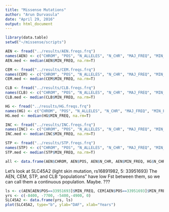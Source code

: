 ```yaml
---
title: "Missense Mutations"
author: "Arun Durvasula"
date: "April 29, 2016"
output: html_document
---
```


```r
library(data.table)
setwd("~/missense/scripts")
```

```r
AEN <- fread("../results/AEN.freqs.frq")
names(AEN) <- c("CHROM", "POS", "N_ALLELES", "N_CHR", "MAJ_FREQ", "MIN_FREQ")
AEN.med <- median(AEN$MIN_FREQ, na.rm=T)

CEM <- fread("../results/CEM.freqs.frq")
names(CEM) <- c("CHROM", "POS", "N_ALLELES", "N_CHR", "MAJ_FREQ", "MIN_FREQ")
CEM.med <- median(CEM$MIN_FREQ, na.rm=T)

CLB <- fread("../results/CLB.freqs.frq")
names(CLB) <- c("CHROM", "POS", "N_ALLELES", "N_CHR", "MAJ_FREQ", "MIN_FREQ")
CLB.med <- median(CLB$MIN_FREQ, na.rm=T)

HG <- fread("../results/HG.freqs.frq")
names(HG) <- c("CHROM", "POS", "N_ALLELES", "N_CHR", "MAJ_FREQ", "MIN_FREQ")
HG.med <- median(HG$MIN_FREQ, na.rm=T)

INC <- fread("../results/INC.freqs.frq")
names(INC) <- c("CHROM", "POS", "N_ALLELES", "N_CHR", "MAJ_FREQ", "MIN_FREQ")
INC.med <- median(INC$MIN_FREQ, na.rm=T)

STP <- fread("../results/STP.freqs.frq")
names(STP) <- c("CHROM", "POS", "N_ALLELES", "N_CHR", "MAJ_FREQ", "MIN_FREQ")
STP.med <- median(STP$MIN_FREQ, na.rm=T)

all <- data.frame(AEN$CHROM, AEN$POS, AEN$N_CHR, AEN$MIN_FREQ, HG$N_CHR, HG$MIN_FREQ, CEM$N_CHR, CEM$MIN_FREQ, INC$N_CHR, INC$MIN_FREQ, CLB$N_CHR, CLB$MIN_FREQ, STP$N_CHR, STP$MIN_FREQ)

```


Let's look at SLC45A2 (light skin mutation, rs16891982, 5: 33951693)
The AEN, CEM, STP, and CLB "populations" have low Fst between them, so we can call them a continuous population. Maybe. ???
```r
ls <- c(AEN[AEN$POS==33951693]$MIN_FREQ, CEM[AEN$POS==33951693]$MIN_FREQ, STP[AEN$POS==33951693]$MIN_FREQ, CLB[AEN$POS==33951693]$MIN_FREQ, 0.9594)
yrs <- c(-8400, -7700, -5400,-4900, 0)
SLC45A2 <- data.frame(yrs, ls)
plot(SLC45A2, type="b", ylab="DAF", xlab="Years")
```